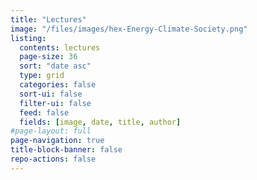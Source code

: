 ```yaml
---
title: "Lectures"
image: "/files/images/hex-Energy-Climate-Society.png"
listing:
  contents: lectures
  page-size: 36
  sort: "date asc"
  type: grid
  categories: false
  sort-ui: false
  filter-ui: false
  feed: false
  fields: [image, date, title, author]
#page-layout: full
page-navigation: true
title-block-banner: false
repo-actions: false
---
```



